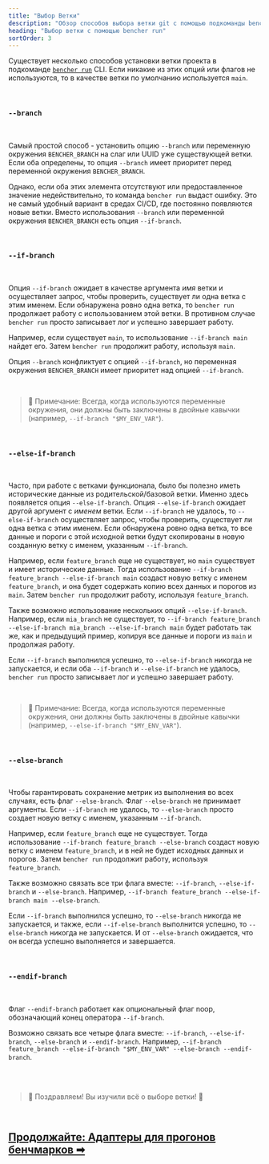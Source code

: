 ```yaml
---
title: "Выбор Ветки"
description: "Обзор способов выбора ветки git с помощью подкоманды bencher run CLI"
heading: "Выбор ветки с помощью bencher run"
sortOrder: 3
---
```


Существует несколько способов установки ветки проекта в подкоманде <code><a href="/ru/docs/explanation/bencher-run/">bencher run</a></code> CLI.
Если никакие из этих опций или флагов не используются, то в качестве ветки по умолчанию используется `main`.

<br />

### `--branch`

<br />

Самый простой способ - установить опцию `--branch` или переменную окружения `BENCHER_BRANCH` на слаг или UUID уже существующей ветки.
Если оба определены, то опция `--branch` имеет приоритет перед переменной окружения `BENCHER_BRANCH`.

Однако, если оба этих элемента отсутствуют или предоставленное значение недействительно, то команда `bencher run` выдаст ошибку.
Это не самый удобный вариант в средах CI/CD, где постоянно появляются новые ветки.
Вместо использования `--branch` или переменной окружения `BENCHER_BRANCH` есть опция `--if-branch`.

<br />

### `--if-branch`

<br />

Опция `--if-branch` ожидает в качестве аргумента _имя_ ветки и осуществляет запрос, чтобы проверить, существует ли одна ветка с этим именем.
Если обнаружена ровно одна ветка, то `bencher run` продолжает работу с использованием этой ветки.
В противном случае `bencher run` просто записывает лог и успешно завершает работу.

Например, если существует `main`, то использование `--if-branch main` найдет его. Затем `bencher run` продолжит работу, используя `main`.

Опция `--branch` конфликтует с опцией `--if-branch`, но переменная окружения `BENCHER_BRANCH` имеет приоритет над опцией `--if-branch`.

<br />

> 🐰 Примечание: Всегда, когда используются переменные окружения, они должны быть заключены в двойные кавычки (например, `--if-branch "$MY_ENV_VAR"`).

<br />

### `--else-if-branch`

<br />

Часто, при работе с ветками функционала, было бы полезно иметь исторические данные из родительской/базовой ветки.
Именно здесь появляется опция `--else-if-branch`.
Опция `--else-if-branch` ожидает другой аргумент с _именем_ ветки.
Если `--if-branch` не удалось, то `--else-if-branch` осуществляет запрос, чтобы проверить, существует ли одна ветка с этим именем.
Если обнаружена ровно одна ветка, то все данные и пороги с этой исходной ветки будут скопированы в новую созданную ветку с именем, указанным `--if-branch`.

Например, если `feature_branch` еще не существует, но `main` существует и имеет исторические данные.
Тогда использование `--if-branch feature_branch --else-if-branch main` создаст новую ветку с именем `feature_branch`,
и она будет содержать копию всех данных и порогов из `main`.
Затем `bencher run` продолжит работу, используя `feature_branch`.

Также возможно использование нескольких опций `--else-if-branch`.
Например, если `mia_branch` не существует, то `--if-branch feature_branch --else-if-branch mia_branch --else-if-branch main`
будет работать так же, как и предыдущий пример, копируя все данные и пороги из `main` и продолжая работу.

Если `--if-branch` выполнился успешно, то `--else-if-branch` никогда не запускается, и если оба `--if-branch` и `--else-if-branch` не удалось, `bencher run` просто записывает лог и успешно завершает работу.

<br />

> 🐰 Примечание: Всегда, когда используются переменные окружения, они должны быть заключены в двойные кавычки (например, `--else-if-branch "$MY_ENV_VAR"`).

<br />

### `--else-branch`

<br />

Чтобы гарантировать сохранение метрик из выполнения во всех случаях, есть флаг `--else-branch`.
Флаг `--else-branch` не принимает аргументы.
Если `--if-branch` не удалось, то `--else-branch` просто создает новую ветку с именем, указанным `--if-branch`.

Например, если `feature_branch` еще не существует.
Тогда использование `--if-branch feature_branch --else-branch` создаст новую ветку с именем `feature_branch`,
и в ней не будет исходных данных и порогов.
Затем `bencher run` продолжит работу, используя `feature_branch`.

Также возможно связать все три флага вместе: `--if-branch`, `--else-if-branch` и `--else-branch`.
Например, `--if-branch feature_branch --else-if-branch main --else-branch`.

Если `--if-branch` выполнился успешно, то `--else-branch` никогда не запускается, и также, если `--if-else-branch` выполнится успешно, то `--else-branch` никогда не запускается.
И от `--else-branch` ожидается, что он всегда успешно выполняется и завершается.

<br />

### `--endif-branch`

<br />

Флаг `--endif-branch` работает как опциональный флаг noop, обозначающий конец оператора `--if-branch`.

Возможно связать все четыре флага вместе: `--if-branch`, `--else-if-branch`, `--else-branch` и `--endif-branch`.
Например, `--if-branch feature_branch --else-if-branch "$MY_ENV_VAR" --else-branch --endif-branch`.

<br />
<br />

> 🐰 Поздравляем! Вы изучили всё о выборе ветки! 🎉

<br/>

<h2><a href="/ru/docs/explanation/adapters/">Продолжайте: Адаптеры для прогонов бенчмарков ➡</a></h2>
